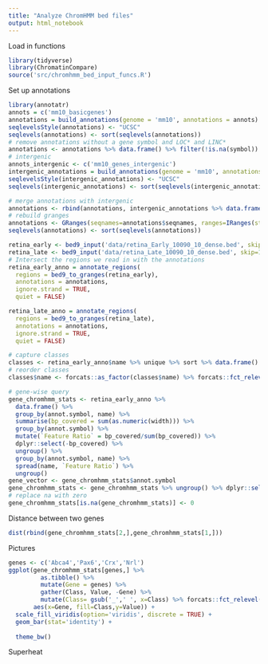 ```yaml
---
title: "Analyze ChromHMM bed files"
output: html_notebook
---
```


Load in functions
```r
library(tidyverse)
library(ChromatinCompare)
source('src/chromhmm_bed_input_funcs.R')
```
Set up annotations
```r
library(annotatr)
annots = c('mm10_basicgenes')
annotations = build_annotations(genome = 'mm10', annotations = annots)
seqlevelsStyle(annotations) <- "UCSC"
seqlevels(annotations) <- sort(seqlevels(annotations))
# remove annotations without a gene symbol and LOC* and LINC*
annotations <- annotations %>% data.frame() %>% filter(!is.na(symbol)) %>% filter(!grepl('^LOC', symbol)) %>% filter(!grepl('^LINC',symbol))
# intergenic
annots_intergenic <- c('mm10_genes_intergenic')
intergenic_annotations = build_annotations(genome = 'mm10', annotations = annots_intergenic)
seqlevelsStyle(intergenic_annotations) <- "UCSC"
seqlevels(intergenic_annotations) <- sort(seqlevels(intergenic_annotations))

# merge annotations with intergenic
annotations <- rbind(annotations, intergenic_annotations %>% data.frame())
# rebuild granges
annotations <- GRanges(seqnames=annotations$seqnames, ranges=IRanges(start=annotations$start, end = annotations$end), strand = annotations$strand , id = annotations$id, gene_id = annotations$id, symbol = annotations$symbol, type =annotations$type) 
seqlevels(annotations) <- sort(seqlevels(annotations))
```

```r
retina_early <- bed9_input('data/retina_Early_10090_10_dense.bed', skip=1)
retina_late <- bed9_input('data/retina_Late_10090_10_dense.bed', skip=1)
# Intersect the regions we read in with the annotations
retina_early_anno = annotate_regions(
  regions = bed9_to_granges(retina_early),
  annotations = annotations,
  ignore.strand = TRUE,
  quiet = FALSE)

retina_late_anno = annotate_regions(
  regions = bed9_to_granges(retina_late),
  annotations = annotations,
  ignore.strand = TRUE,
  quiet = FALSE)

# capture classes
classes <- retina_early_anno$name %>% unique %>% sort %>% data.frame() %>% magrittr::set_colnames('name')
# reorder classes
classes$name <- forcats::as_factor(classes$name) %>% forcats::fct_relevel('10_Open_Chromatin', after = Inf)

# gene-wise query
gene_chromhmm_stats <- retina_early_anno %>% 
  data.frame() %>% 
  group_by(annot.symbol, name) %>% 
  summarise(bp_covered = sum(as.numeric(width))) %>% 
  group_by(annot.symbol) %>%
  mutate(`Feature Ratio` = bp_covered/sum(bp_covered)) %>% 
  dplyr::select(-bp_covered) %>% 
  ungroup() %>% 
  group_by(annot.symbol, name) %>% 
  spread(name, `Feature Ratio`) %>%
  ungroup()
gene_vector <- gene_chromhmm_stats$annot.symbol
gene_chromhmm_stats <- gene_chromhmm_stats %>% ungroup() %>% dplyr::select(-annot.symbol) %>% as.matrix() %>% magrittr::set_rownames(gene_vector) 
# replace na with zero
gene_chromhmm_stats[is.na(gene_chromhmm_stats)] <- 0 
```

Distance between two genes
```r
dist(rbind(gene_chromhmm_stats[2,],gene_chromhmm_stats[1,]))
```

Pictures
```r
genes <- c('Abca4','Pax6','Crx','Nrl')
ggplot(gene_chromhmm_stats[genes,] %>% 
         as.tibble() %>% 
         mutate(Gene = genes) %>% 
         gather(Class, Value, -Gene) %>% 
         mutate(Class= gsub('_',' ', x=Class) %>% forcats::fct_relevel(as.factor(.), '10 Open Chromatin', after = Inf)), 
       aes(x=Gene, fill=Class,y=Value)) + 
  scale_fill_viridis(option='viridis', discrete = TRUE) +
  geom_bar(stat='identity') + 
  
  theme_bw()
```

Superheat
```r

```

